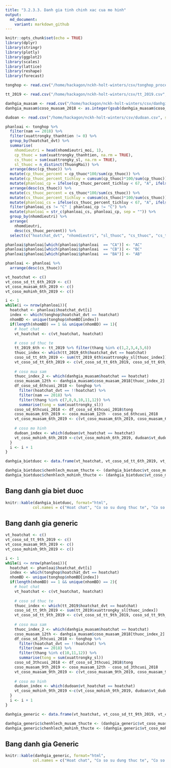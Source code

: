 ```yaml
---
title: "3.2.3.3. Danh gia tinh chinh xac cua mo hinh"
output:
  md_document:
    variant: markdown_github
---
```


```r
knitr::opts_chunk$set(echo = TRUE)
library(dplyr)
library(stringr)
library(plotly)
library(ggplot2)
library(scales)
library(lattice)
library(reshape)
library(forecast)
```

```r
tonghop <- read.csv("/home/hackagon/nckh-holt-winters/csv/tonghop_processed.csv", stringsAsFactors = FALSE)

tt_2019 <- read.csv("/home/hackagon/nckh-holt-winters/csv/tt_2019.csv", stringsAsFactors = FALSE)

danhgia_muasam <- read.csv("/home/hackagon/nckh-holt-winters/csv/danhgia_muasam.csv", stringsAsFactors = FALSE)
danhgia_muasam$coso_muasam_2018 <- as.integer(gsub(danhgia_muasam$coso_muasam_2018, pattern = ",", replacement = ""))

dudoan <- read.csv("/home/hackagon/nckh-holt-winters/csv/dudoan.csv", stringsAsFactors = FALSE)
```

```r
phanloai <- tonghop %>%
  filter(nam == 2018) %>%
  filter(xuattrongky_thanhtien != 0) %>%
  group_by(hoatchat_dvt) %>%
  summarise(
    nhomdieutri = head(nhomdieutri_moi, 1),
    cp_thuoc = sum(xuattrongky_thanhtien, na.rm = TRUE),
    cs_thuoc = sum(xuattrongky_sl, na.rm = TRUE),
    sl_thuoc = n_distinct(ThuongMai)) %>%
  arrange(desc(cp_thuoc)) %>%
  mutate(cp_thuoc_percent = cp_thuoc*100/sum(cp_thuoc)) %>%
  mutate(cp_thuoc_percent_tichluy = cumsum(cp_thuoc)*100/sum(cp_thuoc)) %>%
  mutate(phanloai_cp = ifelse(cp_thuoc_percent_tichluy < 67, "A", ifelse(cp_thuoc_percent_tichluy < 80, "B", "C"))) %>%
  arrange(desc(cs_thuoc)) %>%
  mutate(cs_thuoc_percent = cs_thuoc*100/sum(cs_thuoc)) %>%
  mutate(cs_thuoc_percent_tichluy = cumsum(cs_thuoc)*100/sum(cs_thuoc)) %>%
  mutate(phanloai_cs = ifelse(cs_thuoc_percent_tichluy < 67, "A", ifelse(cs_thuoc_percent_tichluy < 80, "B", "C"))) %>%
  filter(phanloai_cs != "C" | phanloai_cp != "C") %>%
  mutate(phanloai = str_c(phanloai_cs, phanloai_cp, sep = "")) %>%
  group_by(nhomdieutri) %>%
  arrange(
    nhomdieutri,
    desc(cs_thuoc_percent)) %>%
  select(c("hoatchat_dvt", "nhomdieutri", "sl_thuoc", "cs_thuoc", "cs_thuoc_percent", "cp_thuoc", "cp_thuoc_percent", "phanloai"))

phanloai$phanloai[which(phanloai$phanloai  == "CA")] <- "AC"
phanloai$phanloai[which(phanloai$phanloai  == "CB")] <- "BC"
phanloai$phanloai[which(phanloai$phanloai  == "BA")] <- "AB"

phanloai <- phanloai %>%
  arrange(desc(cs_thuoc))
```

```r
vt_hoatchat <- c()
vt_coso_sd_tt_6th_2019 <- c()
vt_coso_muasam_6th_2019 <- c()
vt_coso_mohinh_6th_2019 <- c()

i <- 1
while(i <= nrow(phanloai)){
  hoatchat <- phanloai$hoatchat_dvt[i]
  index <- which(tonghop$hoatchat_dvt == hoatchat)
  nhomBD <- unique(tonghop$nhomBD[index])
  if(length(nhomBD) == 1 && unique(nhomBD) == 1){
    # hoat chat
    vt_hoatchat <- c(vt_hoatchat, hoatchat)
    
    # coso sd thuc te
    tt_2019_6th <- tt_2019 %>% filter(thang %in% c(1,2,3,4,5,6))
    thuoc_index <- which(tt_2019_6th$hoatchat_dvt == hoatchat) 
    coso_sd_tt_6th_2019 <- sum(tt_2019_6th$xuattrongky_sl[thuoc_index])
    vt_coso_sd_tt_6th_2019 <- c(vt_coso_sd_tt_6th_2019, coso_sd_tt_6th_2019)
    
    # coso mua sam
    thuoc_index_2 <- which(danhgia_muasam$hoatchat == hoatchat)
    coso_muasam_12th <- danhgia_muasam$coso_muasam_2018[thuoc_index_2]
    df_coso_sd_6thcuoi_2018 <- tonghop %>% 
      filter(hoatchat_dvt == !!hoatchat) %>%
      filter(nam == 2018) %>%
      filter(thang %in% c(7,8,9,10,11,12)) %>%
      summarise(tong = sum(xuattrongky_sl))
    coso_sd_6thcuoi_2018 <- df_coso_sd_6thcuoi_2018$tong
    coso_muasam_6th_2019 <- coso_muasam_12th - coso_sd_6thcuoi_2018
    vt_coso_muasam_6th_2019 <- c(vt_coso_muasam_6th_2019, coso_muasam_6th_2019)
    
    # coso mo hinh
    dudoan_index <- which(dudoan$vt_hoatchat == hoatchat)
    vt_coso_mohinh_6th_2019 <-c(vt_coso_mohinh_6th_2019, dudoan$vt_dudoan_2019_6thdau[dudoan_index])
  }
  i <- i + 1
}

danhgia_bietduoc <- data.frame(vt_hoatchat, vt_coso_sd_tt_6th_2019, vt_coso_muasam_6th_2019, vt_coso_mohinh_6th_2019)

danhgia_bietduoc$chenhlech_musam_thucte <- (danhgia_bietduoc$vt_coso_muasam_6th_2019 - danhgia_bietduoc$vt_coso_sd_tt_6th_2019)*100/danhgia_bietduoc$vt_coso_sd_tt_6th_2019
danhgia_bietduoc$chenhlech_mohinh_thucte <- (danhgia_bietduoc$vt_coso_mohinh_6th_2019 - danhgia_bietduoc$vt_coso_sd_tt_6th_2019)*100/danhgia_bietduoc$vt_coso_sd_tt_6th_2019
```

## Bang danh gia biet duoc
```r
knitr::kable(danhgia_bietduoc, format="html", 
            col.names = c("Hoat chat", "Co so su dung thuc te", "Co so mua sam", "Co so du doan", "% Chenh lech giua co so mua sam va thuc te", "% Chenh lech giua co so du doan va thuc te"))
```

## Bang danh gia generic
```r
vt_hoatchat <- c()
vt_coso_sd_tt_9th_2019 <- c()
vt_coso_muasam_9th_2019 <- c()
vt_coso_mohinh_9th_2019 <- c()

i <- 1
while(i <= nrow(phanloai)){
  hoatchat <- phanloai$hoatchat_dvt[i]
  index <- which(tonghop$hoatchat_dvt == hoatchat)
  nhomBD <- unique(tonghop$nhomBD[index])
  if(length(nhomBD) == 1 && unique(nhomBD) == 2){
    # hoat chat
    vt_hoatchat <- c(vt_hoatchat, hoatchat)
    
    # coso sd thuc te
    thuoc_index <- which(tt_2019$hoatchat_dvt == hoatchat) 
    coso_sd_tt_9th_2019 <- sum(tt_2019$xuattrongky_sl[thuoc_index])
    vt_coso_sd_tt_9th_2019 <- c(vt_coso_sd_tt_9th_2019, coso_sd_tt_9th_2019)
    
    # coso mua sam
    thuoc_index_2 <- which(danhgia_muasam$hoatchat == hoatchat)
    coso_muasam_12th <- danhgia_muasam$coso_muasam_2018[thuoc_index_2]
    df_coso_sd_3thcuoi_2018 <- tonghop %>% 
      filter(hoatchat_dvt == !!hoatchat) %>%
      filter(nam == 2018) %>%
      filter(thang %in% c(10,11,12)) %>%
      summarise(tong = sum(xuattrongky_sl))
    coso_sd_3thcuoi_2018 <- df_coso_sd_3thcuoi_2018$tong
    coso_muasam_9th_2019 <- coso_muasam_12th - coso_sd_3thcuoi_2018
    vt_coso_muasam_9th_2019 <- c(vt_coso_muasam_9th_2019, coso_muasam_9th_2019)
    
    # coso mo hinh
    dudoan_index <- which(dudoan$vt_hoatchat == hoatchat)
    vt_coso_mohinh_9th_2019 <-c(vt_coso_mohinh_9th_2019, dudoan$vt_dudoan_2019_9thdau[dudoan_index])
  }
  i <- i + 1
}

danhgia_generic <- data.frame(vt_hoatchat, vt_coso_sd_tt_9th_2019, vt_coso_muasam_9th_2019, vt_coso_mohinh_9th_2019)

danhgia_generic$chenhlech_musam_thucte <- (danhgia_generic$vt_coso_muasam_9th_2019 - danhgia_generic$vt_coso_sd_tt_9th_2019)*100/danhgia_generic$vt_coso_sd_tt_9th_2019
danhgia_generic$chenhlech_mohinh_thucte <- (danhgia_generic$vt_coso_mohinh_9th_2019 - danhgia_generic$vt_coso_sd_tt_9th_2019)*100/danhgia_generic$vt_coso_sd_tt_9th_2019
```

## Bang danh gia Generic
```r
knitr::kable(danhgia_generic, format="html", 
            col.names = c("Hoat chat", "Co so su dung thuc te", "Co so mua sam", "Co so du doan", "% Chenh lech giua co so mua sam va thuc te", "% Chenh lech giua co so du doan va thuc te"))
```